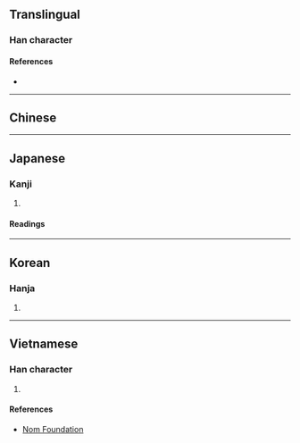 {{character info/new}}
==Translingual==

===Han character===
{{Han char|rn=64|rad=手|as=14|sn=17|four=|canj=QGRG|ids=⿰扌臺}}

====References====
* {{Han ref|kx=0459.260|dkj=12851|dj=0808.170|hdz=31973.090|uh=64E1|ud=25825}}

----

==Chinese==
{{zh-see|抬}}

----

==Japanese==

===Kanji===
{{ja-kanji|grade=|rs=手14}}

# {{defn|lang=ja|sort=手14}}

====Readings====
{{ja-readings|on=[[たい]] (tai), [[だい]] (dai)|kun=[[もたげる]] (motageru)}}

----

==Korean==

===Hanja===
{{ko-hanja|hangeul=대|eumhun=|rv=dae|mr=tae|y=tay}}

# {{defn|lang=ko|sort=手14}}

----

==Vietnamese==

===Han character===
{{vi-readings|rs=手14|hanviet=đài}}

# {{defn|lang=vi|sort=手14}}

====References====
* [http://nomfoundation.org/common/nom_details.php?codepoint=64e1 Nom Foundation]